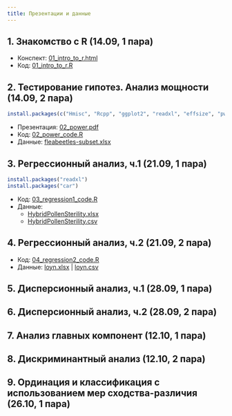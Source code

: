 ```yaml
---
title: Презентации и данные
---
```


## 1. Знакомство с R (14.09, 1 пара)

- Конспект: [01_intro_to_r.html](01_intro_to_r.html)
- Код: [01_intro_to_r.R](01_intro_to_r.R)

## 2. Тестирование гипотез. Анализ мощности (14.09, 2 пара)

```r
install.packages(c("Hmisc", "Rcpp", "ggplot2", "readxl", "effsize", "pwr"))
```

- Презентация: [02_power.pdf](02_power.pdf)
- Код: [02_power_code.R](02_power_code.R)
- Данные: [fleabeetles-subset.xlsx](data/fleabeetles-subset.xlsx)

## 3. Регрессионный анализ, ч.1 (21.09, 1 пара)

```r
install.packages("readxl")
install.packages("car")
```

<!-- - Презентация: [03_regression1.pdf](03_regression1.pdf) -->
- Код: [03_regression1_code.R](03_regression1_code.R)
- Данные:
    - [HybridPollenSterility.xlsx](data/HybridPollenSterility.xlsx)
    - [HybridPollenSterility.csv](data/HybridPollenSterility.csv)

## 4. Регрессионный анализ, ч.2 (21.09, 2 пара)

<!-- - Презентация: [04_regression2.pdf](04_regression2.pdf) -->
- Код: [04_regression2_code.R](04_regression2_code.R)
- Данные: [loyn.xlsx](data/loyn.xlsx) | [loyn.csv](data/loyn.csv)

## 5. Дисперсионный анализ, ч.1 (28.09, 1 пара)

<!-- ```{r eval=FALSE} -->
<!-- install.packages("multcomp") -->
<!-- ``` -->

<!-- - Презентация: [05_anova1.pdf](05_anova1.pdf) -->
<!-- - Код: [05_anova1_code.R](05_anova1_code.R) -->
<!-- - Данные: [sleep.xlsx](data/sleep.xlsx) | [sleep.csv](data/sleep.csv) -->

## 6. Дисперсионный анализ, ч.2 (28.09, 2 пара)

<!-- - Презентация: [06_anova2.pdf](06_anova2.pdf) -->
<!-- - Код: [06_anova2_code.R](06_anova2_code.R) -->
<!-- - Данные: [eysenck.csv](data/eysenck.csv) -->

## 7. Анализ главных компонент (12.10, 1 пара)

<!-- ```{r eval=FALSE} -->
<!-- install.packages(c("DAAG", "RColorBrewer", "vegan", "grid", "cowplot", "HSAUR", "ggrepel")) -->
<!-- ``` -->

<!-- - Презентация: [07_pca.pdf](07_pca.pdf) -->
<!-- - Код: [07_pca_code.R](07_pca_code.R) -->

## 8. Дискриминантный анализ (12.10, 2 пара)

<!-- - Презентация: [08_da.pdf](08_da.pdf) -->
<!-- - Код: -->
<!--     + [код R](08_da_code.R) -->
<!--     + [BoxMTest.R](BoxMTest.R) -->

## 9. Ординация и классификация с использованием мер сходства-различия (26.10, 1 пара)

<!-- ```{r eval=FALSE} -->
<!-- install.packages(c("ape", "pvclust")) -->
<!-- ``` -->

<!-- - Презентация: [09_dist.pdf](09_dist.pdf) -->
<!-- - Код: [09_dist_code.R](09_dist_code.R) -->
